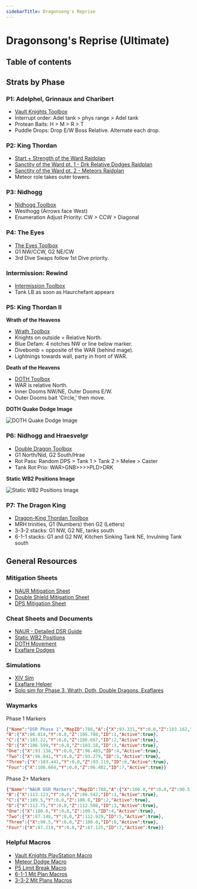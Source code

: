 ```yaml
---
sidebarTitle: Dragonsong's Reprise
---
```



# Dragonsong's Reprise (Ultimate)
## Table of contents
## Strats by Phase
### P1: Adelphel, Grinnaux and Charibert
- [Vault Knights Toolbox](https://ff14.toolboxgaming.space/?id=802461081524561&preview=1#1)
- Interrupt order: Adel tank > phys range > Adel tank  
- Protean Baits: H > M > R > T
- Puddle Drops: Drop E/W Boss Relative. Alternate each drop.
### P2: King Thordan
- [Start + Strength of the Ward Raidplan](https://raidplan.io/plan/NDX-6bF2djrDMB-v) 
- [Sanctity of the Ward pt. 1 - Drk Relative Dodges Raidplan](https://raidplan.io/plan/2CYKJu6IHzBdolZu)
- [Sanctity of the Ward pt. 2 - Meteors Raidplan](https://raidplan.io/plan/Src8CpFxCAUUuZEM)
- Meteor role takes outer towers.
### P3: Nidhogg
- [Nidhogg Toolbox](https://ff14.toolboxgaming.space/?id=267799249146271&preview=1)
- Westhogg (Arrows face West)
- Enumeration Adjust Priority: CW > CCW > Diagonal
### P4: The Eyes
- [The Eyes Toolbox](https://ff14.toolboxgaming.space/?id=613699253336171&preview=1)
- G1 NW/CCW, G2 NE/CW 
- 3rd Dive Swaps follow 1st Dive priority.
### Intermission: Rewind
- [Intermission Toolbox](https://ff14.toolboxgaming.space/?id=999851866521561&preview=1)
- Tank LB as soon as Haurchefant appears
### P5: King Thordan II
**Wrath of the Heavens**
- [Wrath Toolbox](https://ff14.toolboxgaming.space/?id=514795714993271&preview=1)
- Knights on outside = Relative North.
- Blue Defam: 4 notches NW or line below marker.
- Divebomb = opposite of the WAR (behind mage).
- Lightnings towards wall, party in front of WAR.

**Death of the Heavens**

- [DOTH Toolbox](https://ff14.toolboxgaming.space/?id=414790163993271&preview=1)
- WAR is relative North.
- Inner Dooms NW/NE, Outer Dooms E/W.
- Outer Dooms bait 'Circle,' then move.

**DOTH Quake Dodge Image**

![DOTH Quake Dodge Image](/images/ultimates/dsr/doth-quake.png)
### P6: Nidhogg and Hraesvelgr
- [Double Dragon Toolbox](https://ff14.toolboxgaming.space/?id=426762112878561&preview=1)
- G1 North/Nid, G2 South/Hrae
- Rot Pass: Random DPS > Tank 1 > Tank 2 > Melee > Caster
- Tank Rot Prio: WAR>GNB>>>>PLD>DRK

**Static WB2 Positions Image**

![Static WB2 Positions Image](/images/ultimates/dsr/static-wb2.png)
### P7: The Dragon King
- [Dragon-King Thordan Toolbox](https://ff14.toolboxgaming.space/?id=448767858029561&preview=1)
- MRH trinities, G1 (Numbers) then G2 (Letters)
- 3-3-2 stacks: G1 NW, G2 NE, tanks south
- 6-1-1 stacks: G1 and G2 NW, Kitchen Sinking Tank NE, Invulning Tank south
## General Resources
### Mitigation Sheets
- [NAUR Mitigation Sheet](https://docs.google.com/spreadsheets/d/1YJX933Fe6MeNv06QVQfRUI3oJVfCvm4OqOyLCSjcAJk/edit?usp=sharing)
- [Double Shield Mitigation Sheet](https://docs.google.com/document/d/18i2ElKFtkO4c1MLIUP-hY-YXNLa4iTi8jIlrLF2dMb8/edit)
- [DPS Mitigation Sheet](https://docs.google.com/spreadsheets/d/1o3H2j46Q5ZVKB6OxhOO8__DV2zRues1etuOabxlJA_8/edit#gid=171570300)
### Cheat Sheets and Documents
- [NAUR - Detailed DSR Guide](https://docs.google.com/document/d/1QHG3AFZ2yGZV5dgXmqvrz-F4wjsAroHTk-cnkuD32Iw/edit?usp=sharing)
- [Static WB2 Positions](https://github.com/naurffxiv/assets/blob/main/Toolbox%20Resources/DSR/StaticWB2Positions2.0.png?raw=true)
- [DOTH Movement](https://raw.githubusercontent.com/naurffxiv/assets/main/Toolbox%20Resources/DSR/DOTHQuakeDodges.png)
- [Exaflare Dodges](https://raw.githubusercontent.com/naurffxiv/assets/main/Toolbox%20Resources/DSR/DSRExaflareMovement.png)
### Simulations
- [XIV Sim](https://www.xivsim.com/dru/)
- [Exaflare Helper](https://caffinate.itch.io/exaflares)
- [Solo sim for Phase 3, Wrath, Doth, Double Dragons, Exaflares](https://github.com/WCGH/Dragonsong-Sim/releases)
### Waymarks
Phase 1 Markers
```json
{"Name":"DSR Phase 1","MapID":788,"A":{"X":93.331,"Y":0.0,"Z":103.162,"ID":0,"Active":true},
"B":{"X":96.814,"Y":0.0,"Z":106.708,"ID":1,"Active":true},
"C":{"X":103.22,"Y":0.0,"Z":106.667,"ID":2,"Active":true},
"D":{"X":106.599,"Y":0.0,"Z":103.18,"ID":3,"Active":true},
"One":{"X":93.138,"Y":0.0,"Z":96.405,"ID":4,"Active":true},
"Two":{"X":96.841,"Y":0.0,"Z":93.279,"ID":5,"Active":true},
"Three":{"X":103.441,"Y":0.0,"Z":93.119,"ID":6,"Active":true},
"Four":{"X":106.664,"Y":0.0,"Z":96.402,"ID":7,"Active":true}}
```

Phase 2+ Markers
```json
{"Name":"NAUR DSR Markers","MapID":788,"A":{"X":100.0,"Y":0.0,"Z":90.5,"ID":0,"Active":true},
"B":{"X":113.123,"Y":0.0,"Z":86.542,"ID":1,"Active":true},
"C":{"X":109.5,"Y":0.0,"Z":100.0,"ID":2,"Active":true},
"D":{"X":112.75,"Y":0.0,"Z":112.508,"ID":3,"Active":true},
"One":{"X":100.0,"Y":0.0,"Z":109.5,"ID":4,"Active":true},
"Two":{"X":87.148,"Y":0.0,"Z":112.929,"ID":5,"Active":true},
"Three":{"X":90.5,"Y":0.0,"Z":100.0,"ID":6,"Active":true},
"Four":{"X":87.218,"Y":0.0,"Z":87.125,"ID":7,"Active":true}}
```
### Helpful Macros
- [Vault Knights PlayStation Macro](https://na.finalfantasyxiv.com/lodestone/character/27408312/blog/5009018/)
- [Meteor Dodge Macro](https://na.finalfantasyxiv.com/lodestone/character/32395309/blog/5527284/)
- [P5 Limit Break Macro](https://na.finalfantasyxiv.com/lodestone/character/32395309/blog/5527287/)
- [6-1-1 Mit Plan Macros](https://pastebin.com/2dHaS4dh)
- [3-3-2 Mit Plans Macros](https://pastebin.com/Dq01vvZ4)